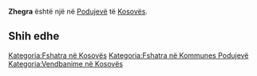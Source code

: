 {{Fshat në 
 | Emri                = Zhegra
 | EmriAlt                = 
 | NAME_SHORT_FORM=      
 | NAME_GENERIC=      
 | NAME_SORT_NAME_RO=      ZHEGRA
 | FULL_NAME_RO = Zhegra
 | FULL_NAME_ND_RO=Zhegra
 | SORT_NAME_RG=ZHEGRA
 | FULL_NAME_RG=Zhegra
 | FULL_NAME_ND_RG=Zhegra
 | SRP_NAME_SHORT_FORM=      
 | SRP_NAME_GENERIC=      
 | SRP_NAME_SORT_NAME_RO=      
 | SRP_FULL_NAME_RO = 
 | SRP_FULL_NAME_ND_RO=
 | SRP_SORT_NAME_RG=
 | SRP_FULL_NAME_RG=
 | SRP_FULL_NAME_ND_RG=
 | Emri (Rasa dhanore) = 
 | Figura              = 
 | Shteti              = Kosovo
 | Komuna              = Podujevë
 | Kodi postar         = 
 | Sipërfaqja          = 

 | Popullsia           = 

 | Regj. i popullsisë  = 
 | Dend. e popullsisë  = 
 | Faqja zyrtare       = 
 <!--- Koordinatat ----> 
 | Gjerësia            = 42.867298
 | Gjatësia            = 21.10589
 | Lartësia            = 
}}
'''Zhegra''' është një [[]] në [[Podujevë]] të [[Kosovës]].

<!-- == Gjeografia == -->
<!-- == Historia == -->
<!-- == Demografia == -->
== Shih edhe ==
{{Komuna Podujevë}}
{{Kosovo-Administrata-Cung}}

[[Kategoria:Fshatra në Kosovës]]
[[Kategoria:Fshatra në Kommunes Podujevë]]
[[Kategoria:Vendbanime në Kosovës]]